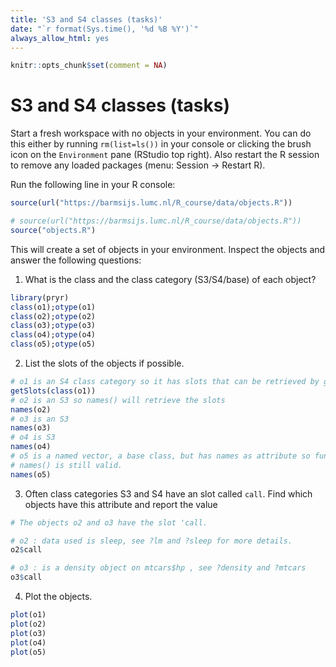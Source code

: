 ```yaml
---
title: 'S3 and S4 classes (tasks)'
date: "`r format(Sys.time(), '%d %B %Y')`"
always_allow_html: yes
---
```


```r
knitr::opts_chunk$set(comment = NA)
```

# S3 and S4 classes (tasks) {#s3s4}

<!-- ## S3 and S4 classes {#s3s4} -->

Start a fresh workspace with no objects in your environment. You can do this either by running `rm(list=ls())` in your console or clicking the brush icon on the `Environment` pane (RStudio top right). Also restart the R session to remove any loaded packages (menu: Session -> Restart R).

Run the following line in your R console:

```r
source(url("https://barmsijs.lumc.nl/R_course/data/objects.R"))
```

```r
# source(url("https://barmsijs.lumc.nl/R_course/data/objects.R"))
source("objects.R")
```

This will create a set of objects in your environment. Inspect the objects and answer the following questions: 

1. What is the class and the class category (S3/S4/base) of each object?

```r
library(pryr)
class(o1);otype(o1) 
class(o2);otype(o2) 
class(o3);otype(o3) 
class(o4);otype(o4) 
class(o5);otype(o5) 
```

2. List the slots of the objects if possible. 

```r
# o1 is an S4 class category so it has slots that can be retrieved by getSlots() 
getSlots(class(o1))
# o2 is an S3 so names() will retrieve the slots
names(o2)
# o3 is an S3 
names(o3)
# o4 is S3 
names(o4)
# o5 is a named vector, a base class, but has names as attribute so function 
# names() is still valid.  
names(o5)
```

3. Often class categories S3 and S4 have an slot called `call`. Find which objects have this attribute and report the value


```r
# The objects o2 and o3 have the slot 'call. 

# o2 : data used is sleep, see ?lm and ?sleep for more details.
o2$call

# o3 : is a density object on mtcars$hp , see ?density and ?mtcars
o3$call

```

4. Plot the objects. 

```r
plot(o1)
plot(o2)
plot(o3)
plot(o4)
plot(o5)
```



